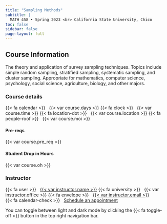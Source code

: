 ```yaml
---
title: "Sampling Methods"
subtitle: |
  MATH 458 • Spring 2023 <br> California State University, Chico
toc: false
sidebar: false
page-layout: full
---
```



## Course Information

The theory and application of survey sampling techniques. Topics include simple random sampling, stratified sampling, systematic sampling, and cluster sampling. Appropriate for mathematics, computer science, psychology, social science, agriculture, biology, and other majors. 

::: {.grid .course-details}


::: {.g-col-4}
### Course details

{{< fa calendar >}} &nbsp; {{< var course.days >}}
{{< fa clock >}} &nbsp; {{< var course.time >}}
{{< fa location-dot >}} &nbsp; {{< var course.location >}}
{{< fa people-roof >}} &nbsp; {{< var course.moi >}}
:::


::: {.g-col-4}
#### Pre-reqs
{{< var course.pre_req >}}

#### Student Drop in Hours
{{< var course.oh >}}

:::



::: {.g-col-4}
### Instructor

{{< fa user >}} &nbsp; [{{< var instructor.name >}}]({{< var instructor.url >}})
{{< fa university >}} &nbsp; {{< var instructor.office >}}
{{< fa envelope >}} &nbsp; <a href="mailto:{{< var instructor.email >}}">{{< var instructor.email >}}</a>  
{{< fa calendar-check >}} &nbsp; [Schedule an appointment]({{< var instructor.appointment_url >}})
:::

:::


:::{.callout-tip}
You can toggle between light and dark mode by clicking the {{< fa toggle-off >}} button in the top right navigation bar.
:::